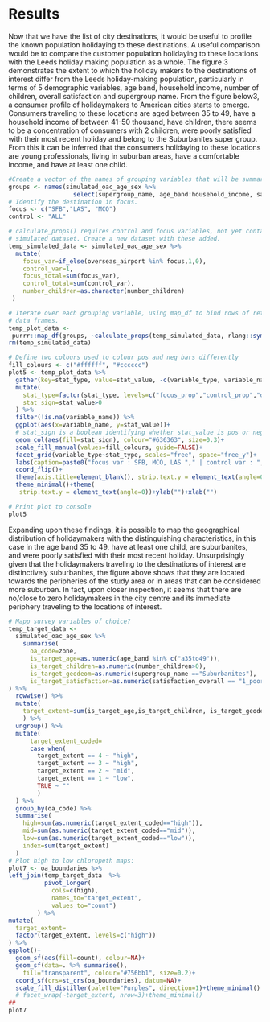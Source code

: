 # Results

Now that we have the list of city destinations, it would be useful to profile the known population holidaying to these destinations. A useful comparison would be to compare the customer population holidaying to these locations with the Leeds holiday making population as a whole. The figure 3 demonstrates the extent to which the holiday makers to the destinations of interest differ from the Leeds holiday-making population, particularly in terms of 5 demographic variables, age band, household income, number of children, overall satisfaction and supergroup name. From the figure below3, a consumer profile of holidaymakers to American cities starts to emerge. Consumers traveling to these locations are aged between 35 to 49, have a household income of between 41-50 thousand, have children, there seems to be a concentration of consumers with 2 children, were poorly satisfied with their most recent holiday and belong to the Suburbanites super group. From this it can be inferred that the consumers holidaying to these locations are young professionals, living in suburban areas, have a comfortable income, and have at least one child.

```r
#Create a vector of the names of grouping variables that will be summarised over.
groups <- names(simulated_oac_age_sex %>%
                  select(supergroup_name, age_band:household_income, satisfaction_overall))
# Identify the destination in focus.
focus <- c("SFB","LAS", "MCO")
control <- "ALL"

# calculate_props() requires control and focus variables, not yet contained in
# simulated dataset. Create a new dataset with these added.
temp_simulated_data <- simulated_oac_age_sex %>%
  mutate(
    focus_var=if_else(overseas_airport %in% focus,1,0),
    control_var=1,
    focus_total=sum(focus_var),
    control_total=sum(control_var),
    number_children=as.character(number_children)
 )

# Iterate over each grouping variable, using map_df to bind rows of returned
# data frames.
temp_plot_data <-
 purrr::map_df(groups, ~calculate_props(temp_simulated_data, rlang::sym(.x)))
rm(temp_simulated_data)

# Define two colours used to colour pos and neg bars differently
fill_colours <- c("#ffffff", "#cccccc")
plot5 <- temp_plot_data %>%
  gather(key=stat_type, value=stat_value, -c(variable_type, variable_name)) %>%
  mutate(
    stat_type=factor(stat_type, levels=c("focus_prop","control_prop","diff_prop")),
    stat_sign=stat_value>0
  ) %>%
  filter(!is.na(variable_name)) %>%
  ggplot(aes(x=variable_name, y=stat_value))+
  # stat_sign is a boolean identifying whether stat_value is pos or neg.
  geom_col(aes(fill=stat_sign), colour="#636363", size=0.3)+
  scale_fill_manual(values=fill_colours, guide=FALSE)+
  facet_grid(variable_type~stat_type, scales="free", space="free_y")+
  labs(caption=paste0("focus var : SFB, MCO, LAS "," | control var : ",control))+
  coord_flip()+
  theme(axis.title=element_blank(), strip.text.y = element_text(angle=0))+ 
  theme_minimal()+theme(
   strip.text.y = element_text(angle=0))+ylab("")+xlab("")

# Print plot to console
plot5
```

Expanding upon these findings, it is possible to map the geographical distribution of holidaymakers with the distinguishing characteristics, in this case in the age band 35 to 49, have at least one child, are suburbanites, and were poorly satisfied with their most recent holiday. Unsurprisingly given that the holidaymakers traveling to the destinations of interest are distinctively suburbanites, the figure above shows that they are located towards the peripheries of the study area or in areas that can be considered more suburban. In fact, upon closer inspection, it seems that there are no/close to zero holidaymakers in the city centre and its immediate periphery traveling to the locations of
interest.

```r
# Mapp survey variables of choice?
temp_target_data <-
  simulated_oac_age_sex %>%
    summarise(
      oa_code=zone,
      is_target_age=as.numeric(age_band %in% c("a35to49")),
      is_target_children=as.numeric(number_children>0),
      is_target_geodeom=as.numeric(supergroup_name =="Suburbanites"),
      is_target_satisfaction=as.numeric(satisfaction_overall == "1_poor")
) %>% 
  rowwise() %>%
  mutate(
    target_extent=sum(is_target_age,is_target_children, is_target_geodeom)
    ) %>%
  ungroup() %>%
  mutate(
      target_extent_coded=
      case_when(
        target_extent == 4 ~ "high",
        target_extent == 3 ~ "high",
        target_extent == 2 ~ "mid",
        target_extent == 1 ~ "low",
        TRUE ~ ""
        )
  ) %>%
  group_by(oa_code) %>%
  summarise(
    high=sum(as.numeric(target_extent_coded=="high")),
    mid=sum(as.numeric(target_extent_coded=="mid")),
    low=sum(as.numeric(target_extent_coded=="low")),
    index=sum(target_extent)
  )
# Plot high to low chloropeth maps:
plot7 <- oa_boundaries %>%
left_join(temp_target_data  %>%
          pivot_longer(
            cols=c(high),
            names_to="target_extent",
            values_to="count")
        ) %>%
mutate(
  target_extent=
  factor(target_extent, levels=c("high"))
) %>%
ggplot()+
  geom_sf(aes(fill=count), colour=NA)+
  geom_sf(data=. %>% summarise(),
    fill="transparent", colour="#756bb1", size=0.2)+
  coord_sf(crs=st_crs(oa_boundaries), datum=NA)+
  scale_fill_distiller(palette="Purples", direction=1)+theme_minimal()
  # facet_wrap(~target_extent, nrow=3)+theme_minimal()
##
plot7
```

